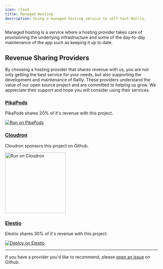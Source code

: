 ```yaml
---
icon: cloud
title: Managed Hosting
description: Using a managed hosting service to self-host Rallly.
---
```


Managed hosting is a service where a hosting provider takes care of provisioning the underlying infrastructure and some of the day-to-day maintenance of the app such as keeping it up to date.

## Revenue Sharing Providers

By choosing a hosting provider that shares revenue with us, you are not only getting the best service for your needs, but also supporting the development and maintenance of Rallly.
These providers understand the value of our open source project and are committed to helping us grow.
We appreciate their support and hope you will consider using their services.

### [PikaPods](https://pikapods.com)

PikaPods shares 20% of it's revenue with this project.

[![Run on PikaPods](/images/self-hosting/run-on-pikapods.svg)](https://www.pikapods.com/pods?run=rallly)

### [Cloudron](https://cloudron.io)

Cloudron sponsors this project on Github.

<a href="https://www.cloudron.io/store/co.rallly.cloudronapp.html">
  <img
    src="/images/self-hosting/cloudron-logo.svg"
    alt="Run on Cloudron"
    width="200"
  />
</a>

### [Elestio](https://elest.io/)

Elestio shares 30% of it's revenue with this project.

[![Deploy on Elestio](https://elest.io/images/logos/deploy-to-elestio-btn.png)](https://elest.io/open-source/rallly)

---

If you have a provider you'd like to recommend, please [open an issue](https://github.com/lukevella/rallly/issues/new) on Github.
